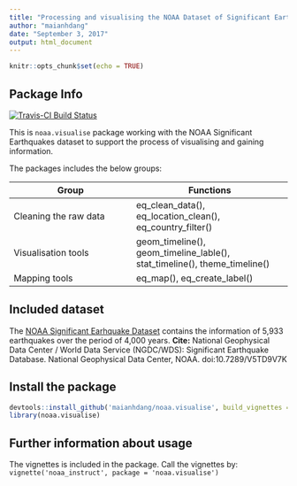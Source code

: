 ```yaml
---
title: "Processing and visualising the NOAA Dataset of Significant Earthquakes"
author: "maianhdang"
date: "September 3, 2017"
output: html_document
---
```


```r
knitr::opts_chunk$set(echo = TRUE)
```

## Package Info

[![Travis-CI Build Status](https://travis-ci.org/maianhdang/noaa.visualise.svg?branch=master)](https://travis-ci.org/maianhdang/noaa.visualise)

This is `noaa.visualise` package working with the NOAA Significant Earthquakes dataset 
to support the process of visualising and gaining information. 

The packages includes the below groups:

Group                 | Functions
----------------------| ----------------------------
Cleaning the raw data | eq_clean_data(), eq_location_clean(), eq_country_filter()
Visualisation tools   | geom_timeline(), geom_timeline_lable(), stat_timeline(), theme_timeline()
Mapping tools         | eq_map(), eq_create_label()

## Included dataset


The [NOAA Significant Earhquake Dataset](https://www.ngdc.noaa.gov/nndc/struts/form?t=101650&s=1&d=1) contains the information of 5,933 earthquakes over the period of 4,000 years.
**Cite:** National Geophysical Data Center / World Data Service (NGDC/WDS): Significant Earthquake Database. National Geophysical Data Center, NOAA. doi:10.7289/V5TD9V7K

## Install the package

```r
devtools::install_github('maianhdang/noaa.visualise', build_vignettes = TRUE)
library(noaa.visualise)
```

## Further information about usage
The vignettes is included in the package. Call the vignettes by:
`vignette('noaa_instruct', package = 'noaa.visualise')`

